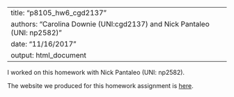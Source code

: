 
---
title: "p8105_hw6_cgd2137"
authors: "Carolina Downie (UNI:cgd2137) and Nick Pantaleo (UNI: np2582)"
date: "11/16/2017"
output: html_document
---

I worked on this homework with Nick Pantaleo (UNI: np2582). 

The website we produced for this homework assignment is [here](https://carolinadownie.github.io/p8105_hw6_cgd2137/). 

